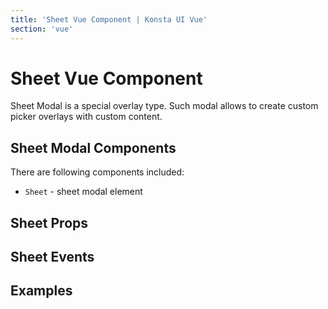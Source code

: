 ```yaml
---
title: 'Sheet Vue Component | Konsta UI Vue'
section: 'vue'
---
```



# Sheet Vue Component

Sheet Modal is a special overlay type. Such modal allows to create custom picker overlays with custom content.

## Sheet Modal Components

There are following components included:

- `Sheet` - sheet modal element

## Sheet Props

<SheetProps />

## Sheet Events

<SheetEvents />

## Examples

<SheetExample />
